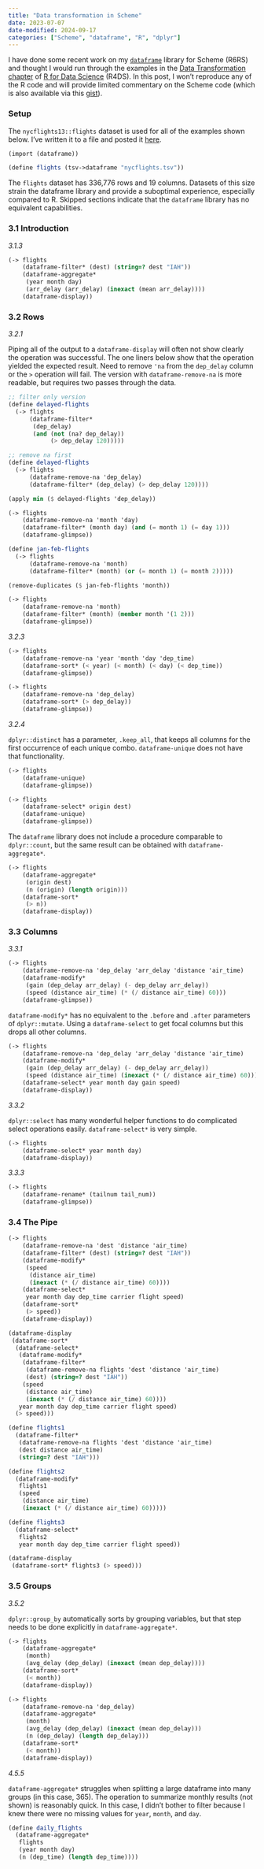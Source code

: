 ```yaml
---
title: "Data transformation in Scheme"
date: 2023-07-07
date-modified: 2024-09-17
categories: ["Scheme", "dataframe", "R", "dplyr"]
---
```


I have done some recent work on my [`dataframe`](https://github.com/hinkelman/dataframe/) library for Scheme (R6RS) and thought I would run through the examples in the [Data Transformation chapter](https://r4ds.hadley.nz/data-transform.html) of [R for Data Science](https://r4ds.hadley.nz/) (R4DS). In this post, I won't reproduce any of the R code and will provide limited commentary on the Scheme code (which is also available via this [gist](https://gist.github.com/hinkelman/0945b3c905dcd244809bbed81d2faeb1)).

### Setup

The `nycflights13::flights` dataset is used for all of the examples shown below. I've written it to a file and posted it [here](/data/nycflights.tsv).

``` scheme
(import (dataframe))

(define flights (tsv->dataframe "nycflights.tsv"))
```
The `flights` dataset has 336,776 rows and 19 columns. Datasets of this size strain the dataframe library and provide a suboptimal experience, especially compared to R. Skipped sections indicate that the `dataframe` library has no equivalent capabilities. 

### 3.1 Introduction

*3.1.3*

``` scheme
(-> flights
    (dataframe-filter* (dest) (string=? dest "IAH")) 
    (dataframe-aggregate*
     (year month day)
     (arr_delay (arr_delay) (inexact (mean arr_delay))))
    (dataframe-display))
```

### 3.2 Rows

*3.2.1*

Piping all of the output to a `dataframe-display` will often not show clearly the operation was successful. The one liners below show that the operation yielded the expected result. Need to remove `'na` from the `dep_delay` column or the `>` operation will fail. The version with `dataframe-remove-na` is more readable, but requires two passes through the data. 

``` scheme
;; filter only version
(define delayed-flights
  (-> flights
      (dataframe-filter*
       (dep_delay)
       (and (not (na? dep_delay))
            (> dep_delay 120)))))

;; remove na first
(define delayed-flights
  (-> flights
      (dataframe-remove-na 'dep_delay)
      (dataframe-filter* (dep_delay) (> dep_delay 120))))

(apply min ($ delayed-flights 'dep_delay))

(-> flights
    (dataframe-remove-na 'month 'day)
    (dataframe-filter* (month day) (and (= month 1) (= day 1)))
    (dataframe-glimpse))

(define jan-feb-flights
  (-> flights
      (dataframe-remove-na 'month)
      (dataframe-filter* (month) (or (= month 1) (= month 2)))))

(remove-duplicates ($ jan-feb-flights 'month))

(-> flights
    (dataframe-remove-na 'month)
    (dataframe-filter* (month) (member month '(1 2)))
    (dataframe-glimpse))
```

*3.2.3*

``` scheme
(-> flights
    (dataframe-remove-na 'year 'month 'day 'dep_time)
    (dataframe-sort* (< year) (< month) (< day) (< dep_time))
    (dataframe-glimpse))

(-> flights
    (dataframe-remove-na 'dep_delay)
    (dataframe-sort* (> dep_delay))
    (dataframe-glimpse))
```

*3.2.4*

`dplyr::distinct` has a parameter, `.keep_all`, that keeps all columns for the first occurrence of each unique combo. `dataframe-unique` does not have that functionality.

``` scheme
(-> flights
    (dataframe-unique)
    (dataframe-glimpse))

(-> flights
    (dataframe-select* origin dest)
    (dataframe-unique)
    (dataframe-glimpse))
```

The `dataframe` library does not include a procedure comparable to `dplyr::count`, but the same result can be obtained with `dataframe-aggregate*`.

``` scheme
(-> flights
    (dataframe-aggregate*
     (origin dest)
     (n (origin) (length origin)))
    (dataframe-sort*
     (> n))
    (dataframe-display))
```

### 3.3 Columns

*3.3.1*

``` scheme
(-> flights
    (dataframe-remove-na 'dep_delay 'arr_delay 'distance 'air_time)
    (dataframe-modify*
     (gain (dep_delay arr_delay) (- dep_delay arr_delay))
     (speed (distance air_time) (* (/ distance air_time) 60)))
    (dataframe-glimpse))
```

`dataframe-modify*` has no equivalent to the `.before` and `.after` parameters of `dplyr::mutate`. Using a `dataframe-select` to get focal columns but this drops all other columns.

``` scheme
(-> flights
    (dataframe-remove-na 'dep_delay 'arr_delay 'distance 'air_time)
    (dataframe-modify*
     (gain (dep_delay arr_delay) (- dep_delay arr_delay))
     (speed (distance air_time) (inexact (* (/ distance air_time) 60))))
    (dataframe-select* year month day gain speed)
    (dataframe-display))
```

*3.3.2*

`dplyr::select` has many wonderful helper functions to do complicated select operations easily. `dataframe-select*` is very simple.

``` scheme
(-> flights
    (dataframe-select* year month day)
    (dataframe-display))
```

*3.3.3*
``` scheme
(-> flights
    (dataframe-rename* (tailnum tail_num))
    (dataframe-glimpse))
```

### 3.4 The Pipe

``` scheme
(-> flights
    (dataframe-remove-na 'dest 'distance 'air_time)
    (dataframe-filter* (dest) (string=? dest "IAH"))
    (dataframe-modify*
     (speed
      (distance air_time)
      (inexact (* (/ distance air_time) 60))))
    (dataframe-select*
     year month day dep_time carrier flight speed)
    (dataframe-sort*
     (> speed))
    (dataframe-display))

(dataframe-display
 (dataframe-sort*
  (dataframe-select*
   (dataframe-modify*
    (dataframe-filter*
     (dataframe-remove-na flights 'dest 'distance 'air_time)
     (dest) (string=? dest "IAH"))
    (speed
     (distance air_time)
     (inexact (* (/ distance air_time) 60))))
   year month day dep_time carrier flight speed)
  (> speed)))

(define flights1
  (dataframe-filter*
   (dataframe-remove-na flights 'dest 'distance 'air_time)
   (dest distance air_time)
   (string=? dest "IAH")))

(define flights2
  (dataframe-modify*
   flights1
   (speed
    (distance air_time)
    (inexact (* (/ distance air_time) 60)))))

(define flights3
  (dataframe-select*
   flights2
   year month day dep_time carrier flight speed))

(dataframe-display
 (dataframe-sort* flights3 (> speed)))
```

### 3.5 Groups

*3.5.2*

`dplyr::group_by` automatically sorts by grouping variables, but that step needs to be done explicitly in `dataframe-aggregate*`.

``` scheme
(-> flights
    (dataframe-aggregate*
     (month)
     (avg_delay (dep_delay) (inexact (mean dep_delay))))
    (dataframe-sort*
     (< month))
    (dataframe-display))

(-> flights
    (dataframe-remove-na 'dep_delay)
    (dataframe-aggregate*
     (month)
     (avg_delay (dep_delay) (inexact (mean dep_delay)))
     (n (dep_delay) (length dep_delay)))
    (dataframe-sort*
     (< month))
    (dataframe-display))
```

*4.5.5*

`dataframe-aggregate*` struggles when splitting a large dataframe into many groups (in this case, 365). The operation to summarize monthly results (not shown) is reasonably quick. In this case, I didn't bother to filter because I knew there were no missing values for `year`, `month`, and `day`.

``` scheme
(define daily_flights
  (dataframe-aggregate*
   flights
   (year month day)
   (n (dep_time) (length dep_time))))
```
